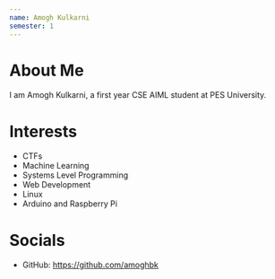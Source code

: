 ```yaml
---
name: Amogh Kulkarni
semester: 1
---
```



# About Me

I am Amogh Kulkarni, a first year CSE AIML student at PES University.


# Interests

- CTFs
- Machine Learning
- Systems Level Programming
- Web Development
- Linux
- Arduino and Raspberry Pi


# Socials

- GitHub: https://github.com/amoghbk
